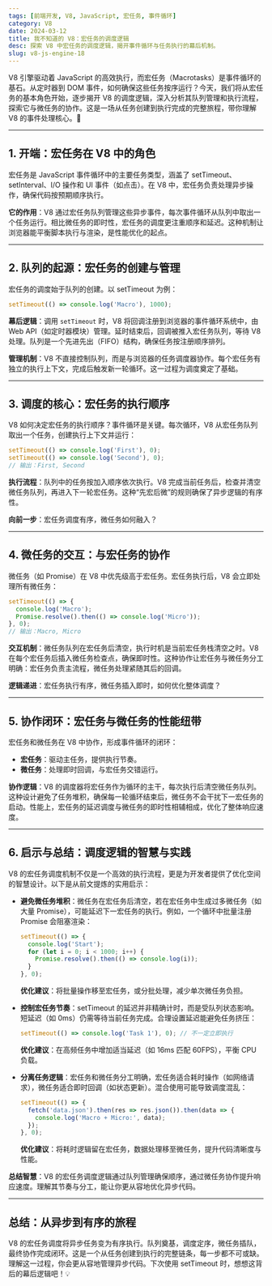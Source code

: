```yaml
---
tags: [前端开发, V8, JavaScript, 宏任务, 事件循环]
category: V8
date: 2024-03-12
title: 我不知道的 V8：宏任务的调度逻辑
desc: 探索 V8 中宏任务的调度逻辑，揭开事件循环与任务执行的幕后机制。
slug: v8-js-engine-18
---
```


V8 引擎驱动着 JavaScript 的高效执行，而宏任务（Macrotasks）是事件循环的基石。从定时器到 DOM 事件，如何确保这些任务按序运行？今天，我们将从宏任务的基本角色开始，逐步揭开 V8 的调度逻辑，深入分析其队列管理和执行流程，探索它与微任务的协作。这是一场从任务创建到执行完成的完整旅程，带你理解 V8 的事件处理核心。🚀


---

## 1. 开端：宏任务在 V8 中的角色

宏任务是 JavaScript 事件循环中的主要任务类型，涵盖了 setTimeout、setInterval、I/O 操作和 UI 事件（如点击）。在 V8 中，宏任务负责处理异步操作，确保代码按预期顺序执行。

**它的作用**：V8 通过宏任务队列管理这些异步事件，每次事件循环从队列中取出一个任务运行。相比微任务的即时性，宏任务的调度更注重顺序和延迟。这种机制让浏览器能平衡脚本执行与渲染，是性能优化的起点。

---

## 2. 队列的起源：宏任务的创建与管理

宏任务的调度始于队列的创建。以 setTimeout 为例：

```javascript
setTimeout(() => console.log('Macro'), 1000);
```

**幕后逻辑**：调用 `setTimeout` 时，V8 将回调注册到浏览器的事件循环系统中，由 Web API（如定时器模块）管理。延时结束后，回调被推入宏任务队列，等待 V8 处理。队列是一个先进先出（FIFO）结构，确保任务按注册顺序排列。

**管理机制**：V8 不直接控制队列，而是与浏览器的任务调度器协作。每个宏任务有独立的执行上下文，完成后触发新一轮循环。这一过程为调度奠定了基础。

---

## 3. 调度的核心：宏任务的执行顺序

V8 如何决定宏任务的执行顺序？事件循环是关键。每次循环，V8 从宏任务队列取出一个任务，创建执行上下文并运行：

```javascript
setTimeout(() => console.log('First'), 0);
setTimeout(() => console.log('Second'), 0);
// 输出：First, Second
```

**执行流程**：队列中的任务按加入顺序依次执行。V8 完成当前任务后，检查并清空微任务队列，再进入下一轮宏任务。这种“先宏后微”的规则确保了异步逻辑的有序性。

**向前一步**：宏任务调度有序，微任务如何融入？

---

## 4. 微任务的交互：与宏任务的协作

微任务（如 Promise）在 V8 中优先级高于宏任务。宏任务执行后，V8 会立即处理所有微任务：

```javascript
setTimeout(() => {
  console.log('Macro');
  Promise.resolve().then(() => console.log('Micro'));
}, 0);
// 输出：Macro, Micro
```

**交互机制**：微任务队列在宏任务后清空，执行时机是当前宏任务栈清空之时。V8 在每个宏任务后插入微任务检查点，确保即时性。这种协作让宏任务与微任务分工明确：宏任务负责主流程，微任务处理紧随其后的回调。

**逻辑递进**：宏任务执行有序，微任务插入即时，如何优化整体调度？

---

## 5. 协作闭环：宏任务与微任务的性能纽带

宏任务和微任务在 V8 中协作，形成事件循环的闭环：
- **宏任务**：驱动主任务，提供执行节奏。  
- **微任务**：处理即时回调，与宏任务交错运行。

**协作逻辑**：V8 的调度器将宏任务作为循环的主干，每次执行后清空微任务队列。这种设计避免了任务堆积，确保每一轮循环结束后，微任务不会干扰下一宏任务的启动。性能上，宏任务的延迟调度与微任务的即时性相辅相成，优化了整体响应速度。

---

## 6. 启示与总结：调度逻辑的智慧与实践

V8 的宏任务调度机制不仅是一个高效的执行流程，更是为开发者提供了优化空间的智慧设计。以下是从前文提炼的实用启示：

- **避免微任务堆积**：微任务在宏任务后清空，若在宏任务中生成过多微任务（如大量 Promise），可能延迟下一宏任务的执行。例如，一个循环中批量注册 Promise 会阻塞渲染：
  ```javascript
  setTimeout(() => {
    console.log('Start');
    for (let i = 0; i < 1000; i++) {
      Promise.resolve().then(() => console.log(i));
    }
  }, 0);
  ```
  **优化建议**：将批量操作移至宏任务，或分批处理，减少单次微任务负担。

- **控制宏任务节奏**：setTimeout 的延迟并非精确计时，而是受队列状态影响。短延迟（如 0ms）仍需等待当前任务完成。合理设置延迟能避免任务挤压：
  ```javascript
  setTimeout(() => console.log('Task 1'), 0); // 不一定立即执行
  ```
  **优化建议**：在高频任务中增加适当延迟（如 16ms 匹配 60FPS），平衡 CPU 负载。

- **分离任务逻辑**：宏任务和微任务分工明确，宏任务适合耗时操作（如网络请求），微任务适合即时回调（如状态更新）。混合使用可能导致调度混乱：
  ```javascript
  setTimeout(() => {
    fetch('data.json').then(res => res.json()).then(data => {
      console.log('Macro + Micro:', data);
    });
  }, 0);
  ```
  **优化建议**：将耗时逻辑留在宏任务，数据处理移至微任务，提升代码清晰度与性能。

**总结智慧**：V8 的宏任务调度逻辑通过队列管理确保顺序，通过微任务协作提升响应速度。理解其节奏与分工，能让你更从容地优化异步代码。

---

## 总结：从异步到有序的旅程

V8 的宏任务调度将异步任务变为有序执行。队列奠基，调度定序，微任务插队，最终协作完成闭环。这是一个从任务创建到执行的完整链条，每一步都不可或缺。理解这一过程，你会更从容地管理异步代码。下次使用 setTimeout 时，想想这背后的幕后逻辑吧！💡
